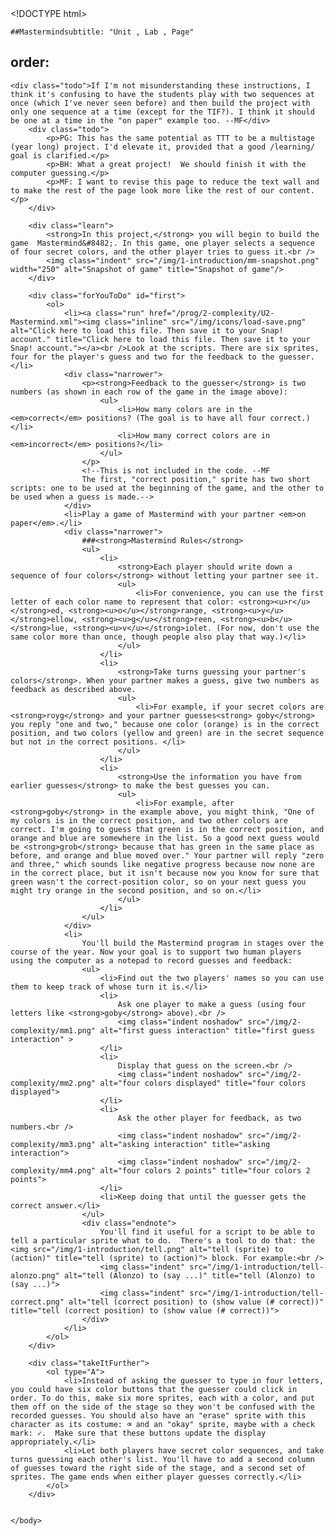 <!DOCTYPE html>
<html lang="en">
    <head>
		<meta http-equiv="content-type" content="text/html; charset=utf-8" />
        <script type="text/javascript" src="/llab/loader.js"></script>
		<title>Unit 2 Optional Projects, Page 3</title>
    </head>

    <body>
    <!--<div class="todo">ST-Fix the student access issue due to hideControls</div>-->
		##Mastermindsubtitle: "Unit , Lab , Page"
order:
---
		<div class="todo">If I'm not misunderstanding these instructions, I think it's confusing to have the students play with two sequences at once (which I've never seen before) and then build the project with only one sequence at a time (except for the TIF?). I think it should be one at a time in the "on paper" example too. --MF</div>
        <div class="todo">
            <p>PG: This has the same potential as TTT to be a multistage (year long) project. I'd elevate it, provided that a good /learning/ goal is clarified.</p>
            <p>BH: What a great project!  We should finish it with the computer guessing.</p>
            <p>MF: I want to revise this page to reduce the text wall and to make the rest of the page look more like the rest of our content.</p>
        </div>
        
		<div class="learn">
        	<strong>In this project,</strong> you will begin to build the game  Mastermind&#8482;. In this game, one player selects a sequence of four secret colors, and the other player tries to guess it.<br />
	        <img class="indent" src="/img/1-introduction/mm-snapshot.png" width="250" alt="Snapshot of game" title="Snapshot of game"/>
        </div>
        
        <div class="forYouToDo" id="first">
            <ol>
                <li><a class="run" href="/prog/2-complexity/U2-Mastermind.xml"><img class="inline" src="/img/icons/load-save.png" alt="Click here to load this file. Then save it to your Snap! account." title="Click here to load this file. Then save it to your Snap! account."></a><br />Look at the scripts. There are six sprites, four for the player's guess and two for the feedback to the guesser.</li>
                <div class="narrower">
                	<p><strong>Feedback to the guesser</strong> is two numbers (as shown in each row of the game in the image above):
                    	<ul>
                            <li>How many colors are in the <em>correct</em> positions? (The goal is to have all four correct.)</li>
                            <li>How many correct colors are in <em>incorrect</em> positions?</li>
                        </ul>
                    </p>
                    <!--This is not included in the code. --MF
                    The first, "correct position," sprite has two short scripts: one to be used at the beginning of the game, and the other to be used when a guess is made.-->
                </div>
                <li>Play a game of Mastermind with your partner <em>on paper</em>.</li>
                <div class="narrower">
                	###<strong>Mastermind Rules</strong>
                    <ul>
                        <li>
                            <strong>Each player should write down a sequence of four colors</strong> without letting your partner see it.
                            <ul>
                            	<li>For convenience, you can use the first letter of each color name to represent that color: <strong><u>r</u></strong>ed, <strong><u>o</u></strong>range, <strong><u>y</u></strong>ellow, <strong><u>g</u></strong>reen, <strong><u>b</u></strong>lue, <strong><u>v</u></strong>iolet. (For now, don't use the same color more than once, though people also play that way.)</li>
                            </ul>
                        </li>
                        <li>
                            <strong>Take turns guessing your partner's colors</strong>. When your partner makes a guess, give two numbers as feedback as described above.
                            <ul>
                            	<li>For example, if your secret colors are <strong>royg</strong> and your partner guesses<strong> goby</strong> you reply "one and two," because one color (orange) is in the correct position, and two colors (yellow and green) are in the secret sequence but not in the correct positions. </li>
                            </ul>
                        </li>
                        <li>
                            <strong>Use the information you have from earlier guesses</strong> to make the best guesses you can.
                            <ul>
                            	<li>For example, after <strong>goby</strong> in the example above, you might think, "One of my colors is in the correct position, and two other colors are correct. I'm going to guess that green is in the correct position, and orange and blue are somewhere in the list. So a good next guess would be <strong>grob</strong> because that has green in the same place as before, and orange and blue moved over." Your partner will reply "zero and three," which sounds like negative progress because now none are in the correct place, but it isn't because now you know for sure that green wasn't the correct-position color, so on your next guess you might try orange in the second position, and so on.</li>
                            </ul>
                        </li>
                    </ul>
                </div>
                <li>
                    You'll build the Mastermind program in stages over the course of the year. Now your goal is to support two human players using the computer as a notepad to record guesses and feedback:
                    <ul>
                        <li>Find out the two players' names so you can use them to keep track of whose turn it is.</li>
                        <li>
                            Ask one player to make a guess (using four letters like <strong>goby</strong> above).<br />
                            <img class="indent noshadow" src="/img/2-complexity/mm1.png" alt="first guess interaction" title="first guess interaction" >
                        </li>
                        <li> 
                            Display that guess on the screen.<br />
                            <img class="indent noshadow" src="/img/2-complexity/mm2.png" alt="four colors displayed" title="four colors displayed">
                        </li>
                        <li>
                            Ask the other player for feedback, as two numbers.<br />
                            <img class="indent noshadow" src="/img/2-complexity/mm3.png" alt="asking interaction" title="asking interaction">
                            <img class="indent noshadow" src="/img/2-complexity/mm4.png" alt="four colors 2 points" title="four colors 2 points">
                        </li>
                        <li>Keep doing that until the guesser gets the correct answer.</li>
                    </ul>
                    <div class="endnote">
                        You'll find it useful for a script to be able to tell a particular sprite what to do.  There's a tool to do that: the <img src="/img/1-introduction/tell.png" alt="tell (sprite) to (action)" title="tell (sprite) to (action)"> block. For example:<br />
                        <img class="indent" src="/img/1-introduction/tell-alonzo.png" alt="tell (Alonzo) to (say ...)" title="tell (Alonzo) to (say ...)">
                        <img class="indent" src="/img/1-introduction/tell-correct.png" alt="tell (correct position) to (show value (# correct))" title="tell (correct position) to (show value (# correct))">
                    </div>
                </li>
            </ol>
        </div>
        
        <div class="takeItFurther">
            <ol type="A">
                <li>Instead of asking the guesser to type in four letters, you could have six color buttons that the guesser could click in order. To do this, make six more sprites, each with a color, and put them off on the side of the stage so they won't be confused with the recorded guesses. You should also have an "erase" sprite with this character as its costume: ⌫ and an "okay" sprite, maybe with a check mark: ✓.  Make sure that these buttons update the display appropriately.</li>
                <li>Let both players have secret color sequences, and take turns guessing each other's list. You'll have to add a second column of guesses toward the right side of the stage, and a second set of sprites. The game ends when either player guesses correctly.</li>
            </ol>
        </div>
        
    
    </body>
</html>